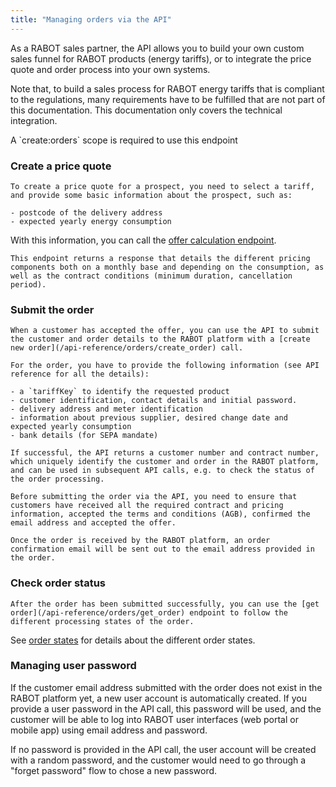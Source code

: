 ```yaml
---
title: "Managing orders via the API"
---
```


As a RABOT sales partner, the API allows you to build your own custom sales funnel for RABOT products (energy tariffs), or to integrate the price quote and order process into your own systems.

Note that, to build a sales process for RABOT energy tariffs that is compliant to the regulations, many requirements have to be fulfilled that are not part of this documentation. This documentation only covers the technical integration.

<Note>
  A `create:orders` scope is required to use this endpoint
</Note>


### Create a price quote

    To create a price quote for a prospect, you need to select a tariff, and provide some basic information about the prospect, such as:

    - postcode of the delivery address
    - expected yearly energy consumption

   With this information, you can call the [offer calculation endpoint](/api-reference/tariffs/calculate_price).

    This endpoint returns a response that details the different pricing components both on a monthly base and depending on the consumption, as well as the contract conditions (minimum duration, cancellation period).

### Submit the order

    When a customer has accepted the offer, you can use the API to submit the customer and order details to the RABOT platform with a [create new order](/api-reference/orders/create_order) call.

    For the order, you have to provide the following information (see API reference for all the details):

    - a `tariffKey` to identify the requested product
    - customer identification, contact details and initial password.
    - delivery address and meter identification
    - information about previous supplier, desired change date and expected yearly consumption
    - bank details (for SEPA mandate)

    If successful, the API returns a customer number and contract number, which uniquely identify the customer and order in the RABOT platform, and can be used in subsequent API calls, e.g. to check the status of the order processing.

    Before submitting the order via the API, you need to ensure that customers have received all the required contract and pricing information, accepted the terms and conditions (AGB), confirmed the email address and accepted the offer.

    Once the order is received by the RABOT platform, an order confirmation email will be sent out to the email address provided in the order.

### Check order status

    After the order has been submitted successfully, you can use the [get order](/api-reference/orders/get_order) endpoint to follow the different processing states of the order.

See [order states](/guides/order_states) for details about the different order states.
 
### Managing user password

If the customer email address submitted with the order does not exist in the RABOT platform yet, a new user account is automatically created. If you provide a user password in the API call, this password will be used, and the customer will be able to log into RABOT user interfaces (web portal or mobile app) using email address and password.

If no password is provided in the API call, the user account will be created with a random password, and the customer would need to go through a "forget password" flow to chose a new password.